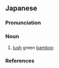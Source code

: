 ==Japanese==
{{ja-kanjitab|りょく|ちく|yomi=o}}

===Pronunciation===
{{ja-pron|yomi=o|りょくちく|acc=0|acc_ref=DJR}}

===Noun===
{{ja-noun|りょくちく}}

# [[lush]] green [[bamboo]]

===References===
<references/>